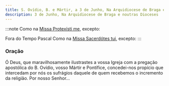 ```yaml
---
title: S. Ovídio, B. e Mártir, a 3 de Junho, Na Arquidiocese de Braga e noutras Dioceses
description: 3 de Junho, Na Arquidiocese de Braga e noutras Dioceses
---
```


:::note
Como na [Missa Protexísti me](/missal/comum/9martir), excepto:

Fora do Tempo Pascal Como na [Missa Sacerdótes tui](/missal/comum/12confessorespontifices2), excepto:
:::

### Oração

Ó Deus, que maravilhosamente ilustrastes a vossa Igreja com a pregação
apostólica do B. Ovídio, vosso Mártir e Pontífice, concedei-nos propício
que intercedam por nós os sufrágios daquele de quem recebemos o incremento
da religião. Por nosso Senhor...
